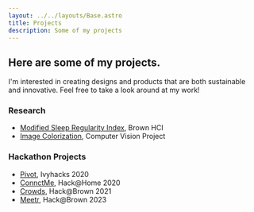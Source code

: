 ```yaml
---
layout: ../../layouts/Base.astro
title: Projects
description: Some of my projects
---
```


## Here are some of my projects.

I'm interested in creating designs and products that are both sustainable and innovative. Feel free to take a look around at my work!

### Research

-   [Modified Sleep Regularity Index](/projects/sleep-regularity-research), Brown HCI
-   [Image Colorization](/projects/image-colorization), Computer Vision Project

### Hackathon Projects

-   [Pivot](/projects/pivot), Ivyhacks 2020
-   [ConnctMe](/projects/connctme), Hack@Home 2020
-   [Crowds](/projects/crowds), Hack@Brown 2021
-   [Meetr](https://devpost.com/software/meetr-q4ywjd), Hack@Brown 2023
